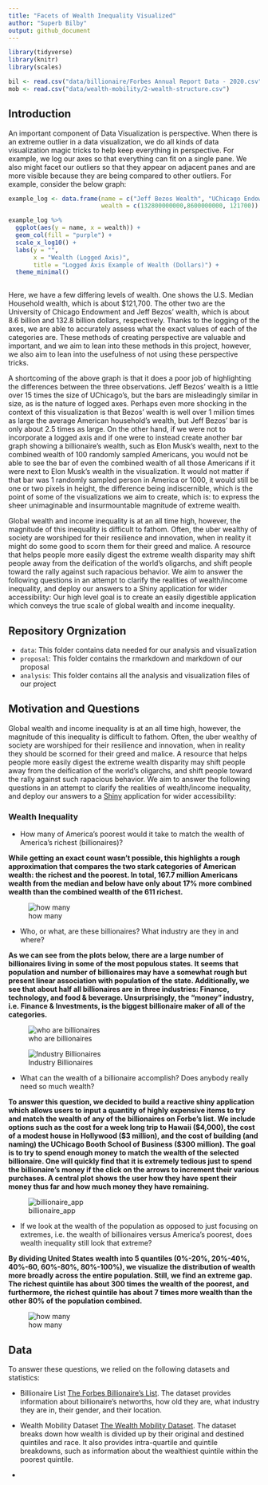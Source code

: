 ```yaml
---
title: "Facets of Wealth Inequality Visualized"
author: "Superb Bilby"
output: github_document
---
```


```r
library(tidyverse)
library(knitr)
library(scales)
```

```r
bil <- read.csv("data/billionaire/Forbes Annual Report Data - 2020.csv", skip = 1) %>% drop_na()
mob <- read.csv("data/wealth-mobility/2-wealth-structure.csv")
```

## Introduction

An important component of Data Visualization is perspective. When there is an extreme outlier in a data visualization, we do all kinds of data visualization magic tricks to help keep everything in perspective. For example, we log our axes so that everything can fit on a single pane. We also might facet our outliers so that they appear on adjacent panes and are more visible because they are being compared to other outliers. For example, consider the below graph:

```r

example_log <- data.frame(name = c("Jeff Bezos Wealth", "UChicago Endowment", "Med. USA Household Wealth"),
                          wealth = c(132800000000,8600000000, 121700))

example_log %>%
  ggplot(aes(y = name, x = wealth)) +
  geom_col(fill = "purple") +
  scale_x_log10() +
  labs(y = "",
       x = "Wealth (Logged Axis)",
       title = "Logged Axis Example of Wealth (Dollars)") +
  theme_minimal()
  
```

Here, we have a few differing levels of wealth. One shows the U.S. Median Household wealth, which is about $121,700. The other two are the University of Chicago Endowment and Jeff Bezos' wealth, which is about 8.6 billion and 132.8 billion dollars, respectively. Thanks to the logging of the axes, we are able to accurately assess what the exact values of each of the categories are. These methods of creating perspective are valuable and important, and we aim to lean into these methods in this project, however, we also aim to lean into the usefulness of not using these perspective tricks. 

A shortcoming of the above graph is that it does a poor job of highlighting the differences between the three observations. Jeff Bezos' wealth is a little over 15 times the size of UChicago's, but the bars are misleadingly similar in size, as is the nature of logged axes. Perhaps even more shocking in the context of this visualization is that Bezos' wealth is well over 1 million times as large the average American household's wealth, but Jeff Bezos' bar is only about 2.5 times as large. On the other hand, if we were not to incorporate a logged axis and if one were to instead create another bar graph showing a billionaire’s wealth, such as Elon Musk’s wealth, next to the combined wealth of 100 randomly sampled Americans, you would not be able to see the bar of even the combined wealth of all those Americans if it were next to Elon Musk's wealth in the visualization.  It would not matter if that bar was 1 randomly sampled person in America or 1000, it would still be one or two pixels in height, the difference being indiscernible, which is the point of some of the visualizations we aim to create, which is: to express the sheer unimaginable and insurmountable magnitude of extreme wealth.

Global wealth and income inequality is at an all time high, however, the magnitude of this inequality is difficult to fathom. Often, the uber wealthy of society are worshiped for their resilience and innovation, when in reality it might do some good to scorn them for their greed and malice. A resource that helps people more easily digest the extreme wealth disparity may shift people away from the deification of the world’s oligarchs, and shift people toward the rally against such rapacious behavior. We aim to answer the following questions in an attempt to clarify the realities of wealth/income inequality, and deploy our answers to a Shiny application for wider accessibility:
Our high level goal is to create an easily digestible application which conveys the true scale of global wealth and income inequality.  

## Repository Orgnization

- `data`: This folder contains data needed for our analysis and visualization
- `proposal`: This folder contains the rmarkdown and markdown of our proposal
- `analysis`: This folder contains all the analysis and visualization files of our project

## Motivation and Questions

Global wealth and income inequality is at an all time high, however, the magnitude of this inequality is difficult to fathom. Often, the uber wealthy of society are worshiped for their resilience and innovation, when in reality they should be scorned for their greed and malice. A resource that helps people more easily digest the extreme wealth disparity may shift people away from the deification of the world's oligarchs, and shift people toward the rally against such rapacious behavior. We aim to answer the following questions in an attempt to clarify the realities of wealth/income inequality, and deploy our answers to a [Shiny](https://shiny.rstudio.com/) application for wider accessibility: 

### Wealth Inequality  

- How many of America's poorest would it take to match the wealth of America's richest (billionaires)?  

**While getting an exact count wasn't possible, this highlights a rough approximation that compares the two stark categories of American wealth: the richest and the poorest. In total, 167.7 million Americans wealth from the median and below have only about 17% more combined wealth than the combined wealth of the 611 richest.** 

![how many](./analysis/wealth-quintiles/wealth-quintiles_files/figure-gfm/how-many-americans.png)

- Who, or what, are these billionaires? What industry are they in and where?

**As we can see from the plots below, there are a large number of billionaires living in some of the most populous states. It seems that population and number of billionaires may have a somewhat rough but present linear association with population of the state. Additionally, we see that about half all billionaires are in three industries: Finance, technology, and food & beverage. Unsurprisingly, the "money" industry, i.e. Finance & Investments, is the biggest billionaire maker of all of the categories.**

![who are billionaires](./analysis/geo-spatial-analysis_files/figure-gfm/industry plot-1.png)  

![Industry Billionaires](./analysis/geo-spatial-analysis_files/figure-gfm/plot-choropleth-1.png)

- What can the wealth of a billionaire accomplish?  Does anybody really need so much wealth? 


**To answer this question, we decided to build a reactive shiny application which allows users to input a quantity of highly expensive items to try and match the wealth of any of the billionaires on Forbe's list. We include options such as the cost for a week long trip to Hawaii ($4,000), the cost of a modest house in Hollywood ($3 million), and the cost of building (and naming) the UChicago Booth School of Business ($300 million). The goal is to try to spend enough money to match the wealth of the selected billionaire. One will quickly find that it is extremely tedious just to spend the billionaire's money if the click on the arrows to increment their various purchases. A central plot shows the user how they have spent their money thus far and how much money they have remaining.** 

![billionaire_app](./analysis/bil-wealth-app/example/app_example.png)

- If we look at the wealth of the population as opposed to just focusing on extremes, i.e. the wealth of billionaires versus America's poorest, does wealth inequality still look that extreme?

**By dividing United States wealth into 5 quantiles (0%-20%, 20%-40%, 40%-60, 60%-80%, 80%-100%), we visualize the distribution of wealth more broadly across the entire population. Still, we find an extreme gap. The richest quintile has about 300 times the wealth of the poorest, and furthermore, the richest quintile has about 7 times more wealth than the other 80% of the population combined.**

![how many](./analysis/wealth-quintiles/wealth-quintiles_files/figure-gfm/quintile-pie-1.png)

## Data

To answer these questions, we relied on the following datasets and statistics:  

* Billionaire List
[The Forbes Billionaire's List](https://docs.google.com/spreadsheets/d/1JThOdF95e0NYoea5pCWd5UDXLmIGc1Fwj1aajDSYYhk/edit#gid=685599441). The dataset provides information about billionaire's networths, how old they are, what industry they are in, their gender, and their location. 

* Wealth Mobility Dataset
[The Wealth Mobility Dataset](https://github.com/fpfeffer/WealthMobility/blob/master/Data/2-wealth-structure.csv). The dataset breaks down how wealth is divided up by their original and destined quintiles and race. It also provides intra-quartile and quintile breakdowns, such as information about the wealthiest quintile within the poorest quintile. 

* 